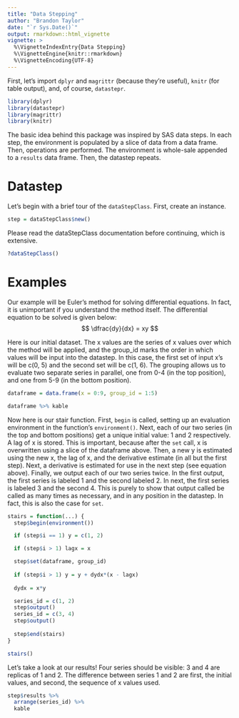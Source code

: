 ```yaml
---
title: "Data Stepping"
author: "Brandon Taylor"
date: "`r Sys.Date()`"
output: rmarkdown::html_vignette
vignette: >
  %\VignetteIndexEntry{Data Stepping}
  %\VignetteEngine{knitr::rmarkdown}
  %\VignetteEncoding{UTF-8}
---
```


First, let's import `dplyr` and `magrittr` (because they're useful), `knitr` (for table output), and, of course, `datastepr`.
```r
library(dplyr)
library(datastepr)
library(magrittr)
library(knitr)
```

The basic idea behind this package was inspired by SAS data steps. In each step, the environment is populated by a slice of data from a data frame. Then, operations are performed. The environment is whole-sale appended to a `results` data frame. Then, the datastep repeats.

# Datastep
Let's begin with a brief tour of the `dataStepClass`. First, create an instance.

```r
step = dataStepClass$new()
```

Please read the dataStepClass documentation before continuing, which is extensive.
```r
?dataStepClass()
```

# Examples
Our example will be Euler's method for solving differential equations. In fact, it is unimportant if you understand the method itself. The differential equation to be solved is given below:
$$ \dfrac{dy}{dx} = xy $$

Here is our initial dataset. The x values are the series of x values over which the method will be applied, and the group_id marks the order in which values will be input into the datastep. In this case, the first set of input x's will be c(0, 5) and the second set will be c(1, 6). The grouping allows us to evaluate two separate series in parallel, one from 0-4 (in the top position), and one from 5-9 (in the bottom position).

```r
dataframe = data.frame(x = 0:9, group_id = 1:5)

dataframe %>% kable
```

Now here is our stair function. First, `begin` is called, setting up an evaluation environment in the function's `environment()`. Next,  each of our two series (in the top and bottom positions) get a unique initial value: 1 and 2 respectively. A lag of x is stored. This is important, because after the `set` call, x is overwritten using a slice of the dataframe above. Then, a new y is estimated using the new x, the lag of x, and the derivative estimate (in all but the first step). Next, a derivative is estimated for use in the next step (see equation above). Finally, we output each of our two series twice. In the first output, the first series is labeled 1 and the second labeled 2. In next, the first series is labeled 3 and the second 4. This is purely to show that output called be called as many times as necessary, and in any position in the datastep. In fact, this is also the case for `set`.
```r
stairs = function(...) {
  step$begin(environment())

  if (step$i == 1) y = c(1, 2)

  if (step$i > 1) lagx = x

  step$set(dataframe, group_id)
  
  if (step$i > 1) y = y + dydx*(x - lagx)
 
  dydx = x*y

  series_id = c(1, 2)
  step$output()
  series_id = c(3, 4)
  step$output()
  
  step$end(stairs)
}

stairs()
```

Let's take a look at our results! Four series should be visible: 3 and 4 are replicas of 1 and 2. The difference between series 1 and 2 are first, the initial values, and second, the sequence of x values used.
```r
step$results %>%
  arrange(series_id) %>%
  kable
```
